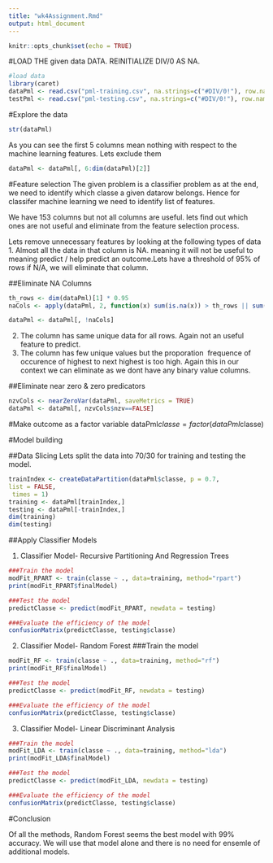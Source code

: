 ---
title: "wk4Assignment.Rmd"
output: html_document
---

```{r setup, include=FALSE}
knitr::opts_chunk$set(echo = TRUE)
```

#LOAD THE given data DATA. REINITIALIZE DIV/0 AS NA.
```{r , echo=TRUE, message=F, warning=F}
#load data
library(caret)
dataPml <- read.csv("pml-training.csv", na.strings=c("#DIV/0!"), row.names = 1)
testPml <- read.csv("pml-testing.csv", na.strings=c("#DIV/0!"), row.names = 1)
```

#Explore the data
```{r , echo=TRUE, message=F, warning=F}
str(dataPml)
```

As you can see the first 5 columns mean nothing with respect to the machine learning features. Lets exclude them
```{r , echo=TRUE, message=F, warning=F}
dataPml <- dataPml[, 6:dim(dataPml)[2]]
```


#Feature selection
The given problem is a classifier problem as at the end, we need to identify which classe a given datarow belongs. Hence for classifer machine learning we need to identify list of features.

We have 153 columns but not all columns are useful. lets find out which ones are not useful and eliminate from the feature selection process.

Lets remove unnecessary features by looking at the following types of data
1. Almost all the data in that column is NA. meaning it will not be useful to meaning predict / help predict an outcome.Lets have a threshold of 95% of rows if N/A, we will eliminate that column.

##Eliminate NA Columns
```{r , echo=TRUE, message=F, warning=F}
th_rows <- dim(dataPml)[1] * 0.95
naCols <- apply(dataPml, 2, function(x) sum(is.na(x)) > th_rows || sum(x=="") > th_rows)

dataPml <- dataPml[, !naCols]
```


2. The column has same unique data for all rows. Again not an useful feature to predict.
3. The column has few unique values but the proporation  frequence of occurence of highest to next highest is too high. Again this in our context we can eliminate as we dont have any binary value columns. 

##Eliminate near zero & zero predicators

```{r , echo=TRUE, message=F, warning=F}
nzvCols <- nearZeroVar(dataPml, saveMetrics = TRUE)
dataPml <- dataPml[, nzvCols$nzv==FALSE]
```

#Make outcome as a factor variable
dataPml$classe = factor(dataPml$classe)

#Model building 

##Data Slicing
Lets split the data into 70/30 for training and testing the model.

```{r , echo=TRUE, message=F, warning=F}
trainIndex <- createDataPartition(dataPml$classe, p = 0.7, 
list = FALSE, 
 times = 1)
training <- dataPml[trainIndex,]
testing <- dataPml[-trainIndex,]
dim(training)
dim(testing)
```

##Apply Classifier Models

1. Classifier Model- Recursive Partitioning And Regression Trees
```{r , echo=TRUE, message=F, warning=F}
###Train the model
modFit_RPART <- train(classe ~ ., data=training, method="rpart")
print(modFit_RPART$finalModel)

###Test the model
predictClasse <- predict(modFit_RPART, newdata = testing)

###Evaluate the efficiency of the model
confusionMatrix(predictClasse, testing$classe)
```

2. Classifier Model- Random Forest
###Train the model
```{r , echo=TRUE, message=F, warning=F}

modFit_RF <- train(classe ~ ., data=training, method="rf")
print(modFit_RF$finalModel)

###Test the model
predictClasse <- predict(modFit_RF, newdata = testing)

###Evaluate the efficiency of the model
confusionMatrix(predictClasse, testing$classe)
```

3. Classifier Model- Linear Discriminant Analysis
```{r , echo=TRUE, message=F, warning=F}
###Train the model
modFit_LDA <- train(classe ~ ., data=training, method="lda")
print(modFit_LDA$finalModel)

###Test the model
predictClasse <- predict(modFit_LDA, newdata = testing)

###Evaluate the efficiency of the model
confusionMatrix(predictClasse, testing$classe)
```

#Conclusion

Of all the methods, Random Forest seems the best model with 99% accuracy. We will use that model alone and there is no need for ensemle of additional models.



